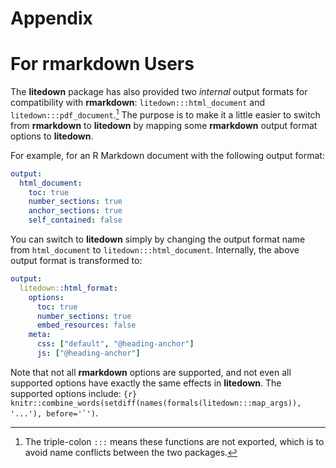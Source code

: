 # Appendix {.appendix}

# For rmarkdown Users

The **litedown** package has also provided two *internal* output formats for
compatibility with **rmarkdown**: `litedown:::html_document` and
`litedown:::pdf_document`.[^a-rmarkdown-1] The purpose is to make it a little
easier to switch from **rmarkdown** to **litedown** by mapping some
**rmarkdown** output format options to **litedown**.

[^a-rmarkdown-1]: The triple-colon `:::` means these functions are not exported,
    which is to avoid name conflicts between the two packages.

For example, for an R Markdown document with the following output format:

``` yaml
output:
  html_document:
    toc: true
    number_sections: true
    anchor_sections: true
    self_contained: false
```

You can switch to **litedown** simply by changing the output format name from
`html_document` to `litedown:::html_document`. Internally, the above output
format is transformed to:

``` yaml
output:
  litedown::html_format:
    options:
      toc: true
      number_sections: true
      embed_resources: false
    meta:
      css: ["default", "@heading-anchor"]
      js: ["@heading-anchor"]
```

Note that not all **rmarkdown** options are supported, and not even all
supported options have exactly the same effects in **litedown**. The supported
options include:
`` {r} knitr::combine_words(setdiff(names(formals(litedown:::map_args)), '...'), before='`') ``.
